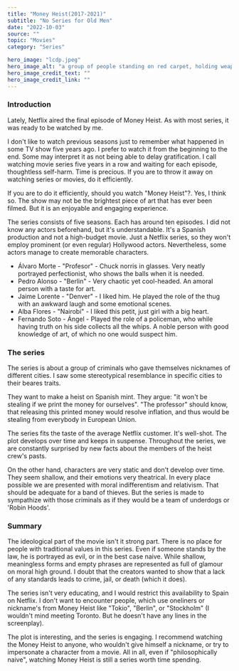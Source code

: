 ---
title: "Money Heist(2017-2021)"
subtitle: "No Series for Old Men"
date: "2022-10-03"
source: ""
topic: "Movies"
category: "Series" 

hero_image: "lcdp.jpeg"
hero_image_alt: "a group of people standing on red carpet, holding weapons"
hero_image_credit_text: ""
hero_image_credit_link: ""
---

### Introduction

Lately, Netflix aired the final episode of Money Heist. As with most series, it was ready to be watched by me. 

I don't like to watch previous seasons just to remember what happened in some TV show five years ago. I prefer to watch it from the beginning to the end. Some may interpret it as not being able to delay gratification. I call watching movie series five years in a row and waiting for each episode, thoughtless self-harm. Time is precious. If you are to throw it away on watching series or movies, do it efficiently.

If you are to do it efficiently,  should you watch "Money Heist"?. Yes, I think so. The show may not be the brightest piece of art that has ever been filmed. But it is an enjoyable and engaging experience. 

The series consists of five seasons. Each has around ten episodes. I did not know any actors beforehand, but it's understandable. It's a Spanish production and not a high-budget movie. Just a Netflix series, so they won't employ prominent (or even regular) Hollywood actors. Nevertheless, some actors manage to create memorable characters. 

- Álvaro Morte - "Profesor" - Chuck norris in glasses. Very neatly portrayed perfectionist, who shows the balls when it is needed.
- Pedro Alonso - "Berlin" - Very chaotic yet cool-headed. An amoral person with a taste for art.
- Jaime Lorente - "Denver" - I liked him. He played the role of the thug with an awkward laugh and some emotional scenes.
- Alba Flores - "Nairobi" -  I liked this petit, just girl with a big heart.
- Fernando Soto - Ángel - Played the role of a policeman, who while having truth on his side collects all the whips. A noble person with good knowledge of art, of which no one would suspect him.  

### The series

The series is about a group of criminals who gave themselves nicknames of different cities. I saw some stereotypical resemblance in specific cities to their beares traits. 

They want to make a heist on Spanish mint. They argue: "it won't be stealing if we print the money for ourselves". "The professor" should know, that releasing this printed money would resolve inflation, and thus would be stealing from everybody in European Union.

The series fits the taste of the average Netflix customer. It's well-shot. The plot develops over time and keeps in suspense. Throughout the series, we are constantly surprised by new facts about the members of the heist crew's pasts.
    
On the other hand, characters are very static and don't develop over time. They seem shallow, and their emotions very theatrical. In every place possible we are presented with moral indifferentism and relativism. That should be adequate for a band of thieves. But the series is made to sympathize with those criminals as if they would be a team of underdogs or 'Robin Hoods'.
    
### Summary

The ideological part of the movie isn't it strong part. There is no place for people with traditional values in this series. Even if someone stands by the law, he is portrayed as evil, or in the best case naive. While shallow, meaningless forms and empty phrases are represented as full of glamour on moral high ground. I doubt that the creators wanted to show that a lack of any standards leads to crime, jail, or death (which it does). 

The series isn't very educating, and I would restrict this availability to Spain on Netflix. I don't want to encounter people, which use oneliners or nickname's from Money Heist like "Tokio", "Berlin", or "Stockholm" (I wouldn't mind meeting Toronto. But he doesn't have any lines in the screenplay).

The plot is interesting, and the series is engaging. I recommend watching the Money Heist to anyone, who wouldn't give himself a nickname, or try to impersonate a character from a movie. All in all, even if "philosophically naive", watching Money Heist is still a series worth time spending.